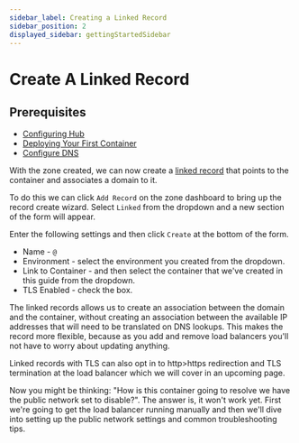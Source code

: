 ```yaml
---
sidebar_label: Creating a Linked Record
sidebar_position: 2
displayed_sidebar: gettingStartedSidebar
---
```


# Create A Linked Record 


## Prerequisites

* [Configuring Hub](/getting-started/overview/configuring-your-hub)
* [Deploying Your First Container](/getting-started/overview/deploy-first-container/)
* [Configure DNS](/getting-started/overview/taking-container-public/config-dns)


With the zone created, we can now create a [linked record](/reference/DNS/records/adding-records#type-linked) that points to the container and associates a domain to it.  

To do this we can click `Add Record` on the zone dashboard to bring up the record create wizard.  Select `Linked` from the dropdown and a new section of the form will appear. 

Enter the following settings and then click `Create` at the bottom of the form. 

* Name - `@`
* Environment - select the environment you created from the dropdown.
* Link to Container - and then select the container that we've created in this guide from the dropdown.
* TLS Enabled - check the box. 

The linked records allows us to create an association between the domain and the container, without creating an association between the available IP addresses that will need to be translated on DNS lookups.  This makes the record more flexible, because as you add and remove load balancers you'll not have to worry about updating anything. 

Linked records with TLS can also opt in to http>https redirection and TLS termination at the load balancer which we will cover in an upcoming page. 


Now you might be thinking: "How is this container going to resolve we have the public network set to disable?".  The answer is, it won't work yet. First we're going to get the load balancer running manually and then we'll dive into setting up the public network settings and common troubleshooting tips. 